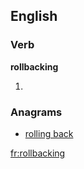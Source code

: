 ==English==

===Verb===
'''rollbacking'''

# {{present participle of|rollback}}

===Anagrams===
* [[rolling back#English|rolling back]]

[[fr:rollbacking]]